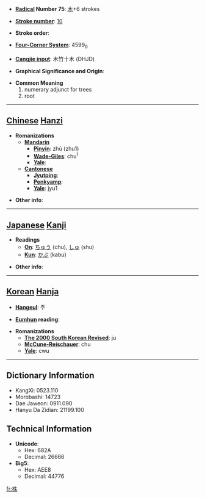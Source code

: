 * '''[[Wiktionary:Chinese radical index| Radical]] Number 75''': [[Wiktionary:Chinese radical index 木|木]]+6 strokes

* '''[[Wiktionary:Chinese total strokes index|Stroke number]]''': [[Wiktionary:Chinese total strokes index 10|10]]

* '''Stroke order''': 

* '''[[Wiktionary:Chinese four corner index|Four-Corner System]]''': 4599<sub>0</sub>

* '''[[Wiktionary:Chinese Cangjie index|Cangjie input]]''': 木竹十木 (DHJD)

* '''Graphical Significance and Origin''': 

* '''Common Meaning'''
*#numerary adjunct for trees
*# root


----

== [[Chinese]] [[Hanzi]] ==

* '''Romanizations'''
** '''[[Mandarin]]'''
*** '''[[Pinyin]]''': zhū (zhu1)
*** '''[[Wade-Giles]]''': chu<sup>1</sup>
*** '''[[Yale]]''': 
** '''[[Cantonese]]'''
*** '''[[Jyutping]]''':
*** '''[[Penkyamp]]''': 
*** '''[[Yale]]''': jyu1

* '''Other info''': 

----

== [[Japanese]] [[Kanji]] ==

* '''Readings'''
** '''[[On]]''': [[ちゅう]] (chu), [[しゅ]] (shu)
** '''[[Kun]]''': [[かぶ]] (kabu)

* '''Other info''':  

----

== [[Korean]] [[Hanja]] ==

* '''[[Hangeul]]''': 주

* '''[[Eumhun]] reading''': 

* '''Romanizations'''
** '''[[The 2000 South Korean Revised Romanization|The 2000 South Korean Revised]]''': ju
** '''[[McCune-Reischauer]]''': chu
** '''[[Yale]]''': cwu

----

== Dictionary Information ==

* KangXi: 0523.110
* Morobashi: 14723
* Dae Jaweon: 0911.090
* Hanyu Da Zidian: 21199.100

== Technical Information ==

* '''Unicode''':
** Hex: 682A
** Decimal: 26666
* '''Big5''':
** Hex: AEE8
** Decimal: 44776

[[fr:株]]